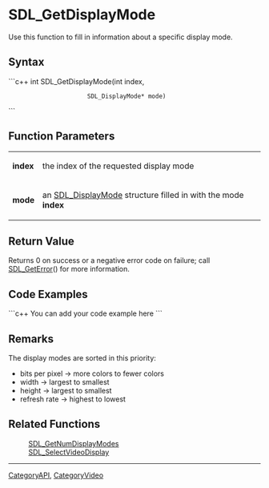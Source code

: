 <!-- pragma section-numbers off -->
<!-- pragma disable-camelcase -->

= SDL_GetDisplayMode =
Use this function to fill in information about a specific display mode.


== Syntax ==
```c++
int SDL_GetDisplayMode(int              index,
                       SDL_DisplayMode* mode)
```

== Function Parameters ==
{|
|'''index'''
|the index of the requested display mode
|-
|'''mode'''
|an [[SDL_DisplayMode]] structure filled in with the mode '''index'''
|}

== Return Value ==
Returns 0 on success or a negative error code on failure; call [[SDL_GetError]]() for more information.

== Code Examples ==
```c++
You can add your code example here
```

== Remarks ==
The display modes are sorted in this priority:

* bits per pixel -> more colors to fewer colors
* width -> largest to smallest
* height -> largest to smallest
* refresh rate -> highest to lowest

== Related Functions ==
:[[SDL_GetNumDisplayModes]]
:[[SDL_SelectVideoDisplay]]

----
[[CategoryAPI]], [[CategoryVideo]]
